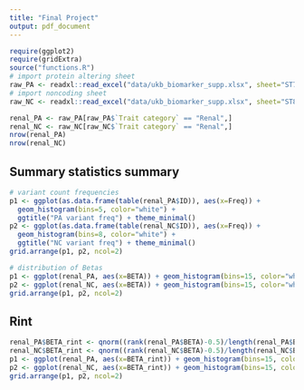 ```yaml
---
title: "Final Project"
output: pdf_document
---
```


```r
require(ggplot2)
require(gridExtra)
source("functions.R")
# import protein altering sheet
raw_PA <- readxl::read_excel("data/ukb_biomarker_supp.xlsx", sheet="ST7", skip=1)
# import noncoding sheet
raw_NC <- readxl::read_excel("data/ukb_biomarker_supp.xlsx", sheet="ST8", skip=1)

renal_PA <- raw_PA[raw_PA$`Trait category` == "Renal",]
renal_NC <- raw_NC[raw_NC$`Trait category` == "Renal",]
nrow(renal_PA)
nrow(renal_NC)
```

## Summary statistics summary
```r
# variant count frequencies
p1 <- ggplot(as.data.frame(table(renal_PA$ID)), aes(x=Freq)) + 
  geom_histogram(bins=5, color="white") + 
  ggtitle("PA variant freq") + theme_minimal()
p2 <- ggplot(as.data.frame(table(renal_NC$ID)), aes(x=Freq)) + 
  geom_histogram(bins=8, color="white") + 
  ggtitle("NC variant freq") + theme_minimal()
grid.arrange(p1, p2, ncol=2)
```

```r
# distribution of Betas
p1 <- ggplot(renal_PA, aes(x=BETA)) + geom_histogram(bins=15, color="white") + theme_minimal() + ggtitle("PA")
p2 <- ggplot(renal_NC, aes(x=BETA)) + geom_histogram(bins=15, color="white") + theme_minimal() + ggtitle("NC")
grid.arrange(p1, p2, ncol=2)
```

## Rint
```r
renal_PA$BETA_rint <- qnorm((rank(renal_PA$BETA)-0.5)/length(renal_PA$BETA))
renal_NC$BETA_rint <- qnorm((rank(renal_NC$BETA)-0.5)/length(renal_NC$BETA))
p1 <- ggplot(renal_PA, aes(x=BETA_rint)) + geom_histogram(bins=15, color="white") + theme_minimal() + ggtitle("PA")
p2 <- ggplot(renal_NC, aes(x=BETA_rint)) + geom_histogram(bins=15, color="white") + theme_minimal() + ggtitle("NC")
grid.arrange(p1, p2, ncol=2)
```


